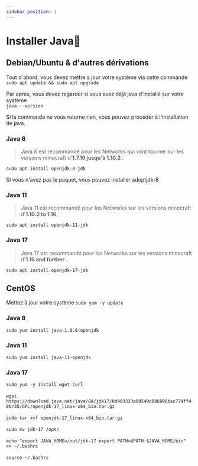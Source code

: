 ```yaml
---
sidebar_position: 1
---
```

# Installer Java📲

## Debian/Ubuntu & d'autres dérivations

Tout d'abord, vous devez mettre a jour votre système via cette commande <br/>
```sudo apt update && sudo apt upgrade```

Par après, vous devez regarder si vous avez déjà java d'installé sur votre système <br/>
```java --version```

Si la commande ne vous returne rien, vous pouvez procéder à l'installation de java.

### Java 8
> Java 8 est recommandé pour les Networks qui vont tourner sur les versions minecraft d'**1.7.10 jusqu'à 1.10.2** .

```sudo apt install openjdk-8-jdk```

Si vous n'avez pas le paquet, vous pouvez installer adoptjdk-8

### Java 11
> Java 11 est recommandé pour les Networks sur les versions minecraft d'**1.10.2 to 1.16**.

```sudo apt install openjdk-11-jdk```

### Java 17
> Java 17  est recommandé pour les Networks sur les versions minecraft d'**1.16 and further** .

```sudo apt install openjdk-17-jdk```

## CentOS

Mettez à jour votre système
```sudo yum -y update```

### Java 8
```sudo yum install java-1.8.0-openjdk```

### Java 11
```sudo yum install java-11-openjdk```

### Java 17

```sudo yum -y install wget curl``` <br/><br/>
```wget https://download.java.net/java/GA/jdk17/0d483333a00540d886896bac774ff48b/35/GPL/openjdk-17_linux-x64_bin.tar.gz```<br/><br/>
```sudo tar xvf openjdk-17_linux-x64_bin.tar.gz```<br/><br/>
```sudo mv jdk-17 /opt/```<br/><br/>
```echo "export JAVA_HOME=/opt/jdk-17 export PATH=$PATH:$JAVA_HOME/bin" >> ~/.bashrc```<br/><br/>
```source ~/.bashrc```

